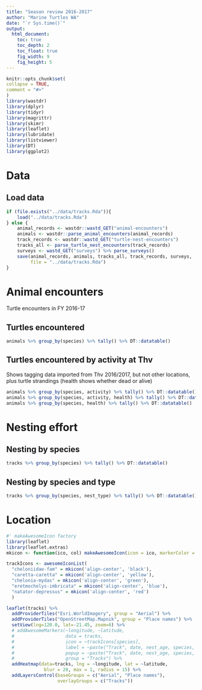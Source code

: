 ```yaml
---
title: "Season review 2016-2017"
author: "Marine Turtles WA"
date: "`r Sys.time()`"
output:
  html_document:
    toc: true
    toc_depth: 2
    toc_float: true
    fig_width: 9
    fig_height: 5
---
```


```r
knitr::opts_chunk$set(
collapse = TRUE,
comment = "#>"
)
library(wastdr)
library(dplyr)
library(tidyr)
library(magrittr)
library(skimr)
library(leaflet)
library(lubridate)
library(listviewer)
library(DT)
library(ggplot2)
```

# Data
## Load data
```r
if (file.exists("../data/tracks.Rda")){
    load("../data/tracks.Rda")
} else {
    animal_records <- wastdr::wastd_GET("animal-encounters")
    animals <- wastdr::parse_animal_encounters(animal_records)
    track_records <- wastdr::wastd_GET("turtle-nest-encounters")
    tracks_all <- parse_turtle_nest_encounters(track_records)
    surveys <- wastd_GET("surveys") %>% parse_surveys()
    save(animal_records, animals, tracks_all, track_records, surveys, 
         file = "../data/tracks.Rda")
}
```

# Animal encounters
Turtle encounters in FY 2016-17

## Turtles encountered

```r
animals %>% group_by(species) %>% tally() %>% DT::datatable()
```

## Turtles encountered by activity at Thv
Shows tagging data imported from Thv 2016/2017, but not other locations,
plus turtle strandings (health shows whether dead or alive)

```r
animals %>% group_by(species, activity) %>% tally() %>% DT::datatable()
animals %>% group_by(species, activity, health) %>% tally() %>% DT::datatable()
animals %>% group_by(species, health) %>% tally() %>% DT::datatable()
```
# Nesting effort
## Nesting by species
```r
tracks %>% group_by(species) %>% tally() %>% DT::datatable()
```

## Nesting by species and type
```r
tracks %>% group_by(species, nest_type) %>% tally() %>% DT::datatable()
```

# Location
```r
#' makeAwesomeIcon factory
library(leaflet)
library(leaflet.extras)
mkicon <- function(ico, col) makeAwesomeIcon(icon = ico, markerColor = col)

trackIcons <- awesomeIconList(
  "cheloniidae-fam" = mkicon('align-center', 'black'),
  "caretta-caretta" = mkicon('align-center', 'yellow'),
  "chelonia-mydas" = mkicon('align-center', 'green'),
  "eretmochelys-imbricata" = mkicon('align-center', 'blue'),
  "natator-depressus" = mkicon('align-center', 'red')
  )

leaflet(tracks) %>% 
  addProviderTiles("Esri.WorldImagery", group = "Aerial") %>%
  addProviderTiles("OpenStreetMap.Mapnik", group = "Place names") %>%
  setView(lng=120.0, lat=-21.45, zoom=6) %>%
  # addAwesomeMarkers(~longitude, ~latitude,
  #                   data = tracks, 
  #                   icon = ~trackIcons[species],
  #                   label = ~paste("Track", date, nest_age, species, nest_type),
  #                   popup = ~paste("Track", date, nest_age, species, nest_type),
  #                   group = "Tracks") %>%
  addHeatmap(data=tracks, lng = ~longitude, lat = ~latitude, 
              blur = 20, max = 1, radius = 15) %>%
  addLayersControl(baseGroups = c("Aerial", "Place names"),
                   overlayGroups = c("Tracks"))
```
